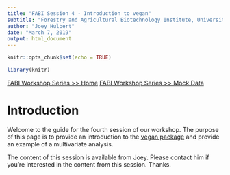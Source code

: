 ```yaml
---
title: "FABI Session 4 - Introduction to vegan"
subtitle: "Forestry and Agricultural Biotechnology Institute, University of Pretoria"
author: "Joey Hulbert"
date: "March 7, 2019"
output: html_document
---
```

<script>
    $(document).ready(function() {
      $items = $('div#TOC li');
      $items.each(function(idx) {
        num_ul = $(this).parentsUntil('#TOC').length;
        $(this).css({'text-indent': num_ul * 10, 'padding-left': 0});
      });
    });
</script>

```r
knitr::opts_chunk$set(echo = TRUE)
```

```r
library(knitr)
```

[FABI Workshop Series >> Home](http://jmhulbert.github.io/fabi/r)
[FABI Workshop Series >> Mock Data](http://jmhulbert.github.io/r/fabi/data)


# Introduction

Welcome to the guide for the fourth session of our workshop. The purpose of this page is to provide an introduction to the [vegan package](https://www.rdocumentation.org/packages/vegan/versions/2.4-2) and provide an example of a multivariate analysis. 

The content of this session is available from Joey. Please contact him if you're interested in the content from this session. Thanks. 

